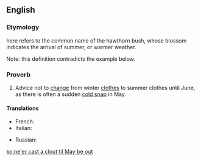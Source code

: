 ==English==

===Etymology===
{{m|en||May}} here refers to the common name of the hawthorn bush, whose blossom indicates the arrival of summer, or warmer weather.

Note: this definition contradicts the example below.

===Proverb===
{{head|en|proverb|head=[[ne'er]] [[cast]] [[a]] [[clout]] [[til]] [[May]] [[be]] [[out]]}}

# {{label|en|regional}} Advice not to [[change]] from winter [[clothes]] to summer clothes until June, as there is often a sudden [[cold snap]] in May.

====Translations====
<!-- not literal, but conveying the same idea -->
{{trans-top|advice not to change from winter clothes}}
* French: {{t|fr|en avril ne te découvre pas d'un fil, en mai fait ce qu'il te plait}}
* Italian: {{t|it|aprile, non ti scoprire; maggio, adagio adagio; giugno, allarga il pugno}}
{{trans-mid}}
* Russian: {{t|ru|первая ла́сточка весны не делает}} {{gloss|the first swallow doesn't make spring to come}}
{{trans-bottom}}

[[ko:ne'er cast a clout til May be out]]